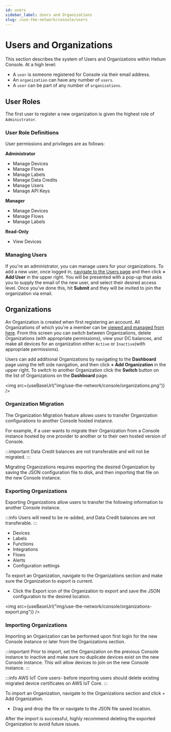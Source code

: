```yaml
---
id: users
sidebar_label: Users and Organizations
slug: /use-the-network/console/users
---
```


# Users and Organizations


This section describes the system of Users and Organizations within Helium Console. At a high level:

* A `user` is someone registered for Console via their email address.
* An `organization` can have any number of `users`.
* A `user` can be part of any number of `organizations`.


## User Roles

The first user to register a new organization is given the highest role of
`Administrator`. 

### User Role Definitions

User permissions and privileges are as follows:

**Administrator**
* Manage Devices
* Manage Flows
* Manage Labels
* Manage Data Credits
* Manage Users
* Manage API Keys

**Manager**
* Manage Devices
* Manage Flows
* Manage Labels

**Read-Only**
* View Devices

### Managing Users  

If you're an administrator, you can manage users for your organizations. To add a new user, once logged in, [navigate to the Users page](https://console.helium.com/users) and then click **+ Add User** in the upper right. You will be presented with a pop-up that asks you to supply the email of the new user, and select their desired access level. Once you've done this, hit **Submit** and they will be invited to join the organization via email. 
  
 
## Organizations

An Organization is created when first registering an account. All Organizations of which you're a member can be [viewed and managed from here](https://console.helium.com/organizations). From this screen you can switch between Organizations, delete Organizations (with appropriate permissions), view your DC balances, and make all devices for an organization either `Active` or `Inactive`(with appropriate permissions). 

Users can add additional Organizations by navigating to the **Dashboard** page using the left side
navigation, and then click **+ Add Organization** in the upper right. To switch
to another Organization click the **Switch** button on the list of Organizations
on the **Dashboard** page.


<img src={useBaseUrl("img/use-the-network/console/organizations.png")} />

### Organization Migration

The Organization Migration feature allows users to transfer Organization configurations to another Console hosted instance. 

For example, if a user wants to migrate their Organization from a Console instance hosted by one provider to another or to their own hosted version of Console. 

:::important 
Data Credit balances are not transferable and will not be migrated.
:::

Migrating Organizations requires exporting the desired Organization by saving the JSON configuration file to disk, and then importing that file on the new Console instance.

### Exporting Organizations
Exporting Organizations allow users to transfer the following information to another Console instance.

:::info 
Users will need to be re-added, and Data Credit balances are not transferable.
:::

- Devices
- Labels
- Functions 
- Integrations
- Flows
- Alerts
- Configuration settings

To export an Organization, navigate to the Organizations section and make sure the Organization to export is current. 

- Click the Export icon of the Organization to export and save the JSON configuration to the desired location. 

<img src={useBaseUrl("img/use-the-network/console/organizations-export.png")} />

### Importing Organizations

Importing an Organization can be performed upon first login for the new Console instance or later from the Organizations section. 

:::important
Prior to import, set the Organization on the previous Console instance to inactive and make sure no duplicate devices exist on the new Console instance. This will allow devices to join on the new Console instance.
:::

:::info
AWS IoT Core users- before importing users should delete existing migrated device certificates on AWS IoT Core.
:::

To import an Organization, navigate to the Organizations section and click + Add Organization.

- Drag and drop the file or navigate to the JSON file saved location. 

After the import is successful, highly recommend deleting the exported Organization to avoid future issues. 




